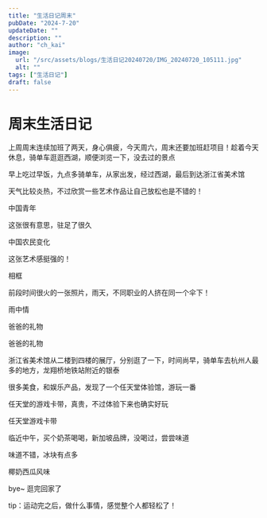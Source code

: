 ---
title: "生活日记周末"
pubDate: "2024-7-20"
updateDate: ""
description: ""
author: "ch_kai"
image:
  url: "/src/assets/blogs/生活日记20240720/IMG_20240720_105111.jpg"
  alt: ""
tags: ["生活日记"]
draft: false
---


# 周末生活日记

上周周末连续加班了两天，身心俱疲，今天周六，周末还要加班赶项目！趁着今天休息，骑单车逛逛西湖，顺便浏览一下，没去过的景点

早上吃过早饭，九点多骑单车，从家出发，经过西湖，最后到达浙江省美术馆

天气比较炎热，不过欣赏一些艺术作品让自己放松也是不错的！

<ImageTip>
  <Picture  
    src={image01} 
    alt=""
    formats={['avif', 'webp']}
    slot={'image'}
    class={'c-image'}
  />
  <span slot="tip">中国青年</span>
</ImageTip>

这张很有意思，驻足了很久

<ImageTip>
  <Picture  
    src={image02} 
    alt=""
    formats={['avif', 'webp']}
    slot={'image'}
    class={'c-image'}
  />
  <span slot="tip">中国农民变化</span>
</ImageTip>

这张艺术感挺强的！

<ImageTip>
  <Picture  
    src={image03} 
    alt=""
    formats={['avif', 'webp']}
    slot={'image'}
    class={'c-image'}
  />
  <span slot="tip">相框</span>
</ImageTip>

前段时间很火的一张照片，雨天，不同职业的人挤在同一个伞下！

<ImageTip>
  <Picture  
    src={image04} 
    alt=""
    formats={['avif', 'webp']}
    slot={'image'}
    class={'c-image'}
  />
  <span slot="tip">雨中情</span>
</ImageTip>

爸爸的礼物

<ImageTip>
  <Picture  
    src={image05} 
    alt=""
    formats={['avif', 'webp']}
    slot={'image'}
    class={'c-image'}
  />
  <span slot="tip">爸爸的礼物</span>
</ImageTip>

浙江省美术馆从二楼到四楼的展厅，分别逛了一下，时间尚早，骑单车去杭州人最多的地方，龙翔桥地铁站附近的银泰

很多美食，和娱乐产品，发现了一个任天堂体验馆，游玩一番

<ImageTip>
  <Picture  
    src={image06} 
    alt=""
    formats={['avif', 'webp']}
    slot={'image'}
    class={'c-image'}
  />
</ImageTip>

任天堂的游戏卡带，真贵，不过体验下来也确实好玩

<ImageTip>
  <Picture  
    src={image07} 
    alt=""
    formats={['avif', 'webp']}
    slot={'image'}
    class={'c-image'}
  />
  <span slot="tip">任天堂游戏卡带</span>
</ImageTip>

临近中午，买个奶茶喝喝，新加坡品牌，没喝过，尝尝味道

<ImageTip>
  <Picture  
    src={image08} 
    alt=""
    formats={['avif', 'webp']}
    slot={'image'}
    class={'c-image'}
  />
</ImageTip>

味道不错，冰块有点多

<ImageTip>
  <Picture  
    src={image09} 
    alt=""
    formats={['avif', 'webp']}
    slot={'image'}
    class={'c-image'}
  />
  <span slot="tip">椰奶西瓜风味</span>
</ImageTip>

bye~ 逛完回家了

tip：运动完之后，做什么事情，感觉整个人都轻松了！